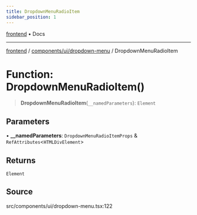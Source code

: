 ```yaml
---
title: DropdownMenuRadioItem
sidebar_position: 1
---
```


[frontend](../../../..) • Docs

***

[frontend](../../../..) / [components/ui/dropdown-menu](..) / DropdownMenuRadioItem

# Function: DropdownMenuRadioItem()

> **DropdownMenuRadioItem**(`__namedParameters`): `Element`

## Parameters

• **\_\_namedParameters**: `DropdownMenuRadioItemProps` & `RefAttributes`\<`HTMLDivElement`\>

## Returns

`Element`

## Source

src/components/ui/dropdown-menu.tsx:122
